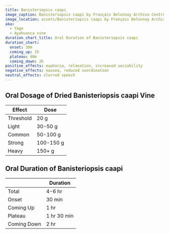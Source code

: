 ```yaml
---
title: Banisteriopsis caapi
image_caption: Banisteriopsis caapi by François Delonnay Archivo Centro Takiwasi
image_location: assets/Banisteriopsis caapi by François Delonnay Archivo Centro Takiwasi.jpg
aka:
  - Yage
  - Ayahuasca vine
duration_chart_title: Oral Duration of Banisteriopsis caapi
duration_chart:
  onset: 30m
  coming_up: 1h
  plateau: 90m
  coming_down: 2h
positive_effects: euphoria, relaxation, increased sociability
negative_effects: nausea, reduced coordination
neutral_effects: slurred speech
---
```


## Oral Dosage of Dried Banisteriopsis caapi Vine
| Effect | Dose |
| --- | --- |
| Threshold | 20 g |
| Light | 30-50 g |
| Common | 50-100 g |
| Strong | 100-150 g |
| Heavy | 150+ g |

## Oral Duration of Banisteriopsis caapi
|  | Duration |
| --- | --- |
| Total | 4-6 hr |
| Onset | 30 min |
| Coming Up | 1 hr |
| Plateau | 1 hr 30 min |
| Coming Down | 2 hr |
